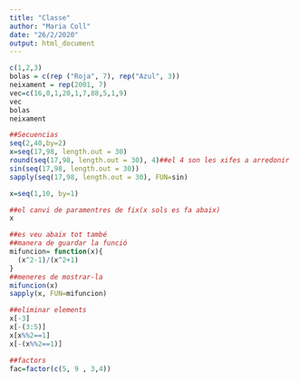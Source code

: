 ```yaml
---
title: "Classe"
author: "Maria Coll"
date: "26/2/2020"
output: html_document
---
```


```r
c(1,2,3)
bolas = c(rep ("Roja", 7), rep("Azul", 3))
neixament = rep(2001, 7)
vec=c(16,0,1,20,1,7,88,5,1,9)
vec
bolas
neixament
```


```r
##Secuencias
seq(2,40,by=2)
x=seq(17,98, length.out = 30)
round(seq(17,98, length.out = 30), 4)##el 4 son les xifes a arredonir
sin(seq(17,98, length.out = 30))
sapply(seq(17,98, length.out = 30), FUN=sin)

x=seq(1,10, by=1)
```
```r
##el canvi de paramentres de fix(x sols es fa abaix)
x
```


```r
##es veu abaix tot també
##manera de guardar la funció
mifuncion= function(x){
  (x^2-1)/(x^2+1)
}
##meneres de mostrar-la
mifuncion(x)
sapply(x, FUN=mifuncion)
```


```r
##eliminar elements
x[-3]
x[-(3:5)]
x[x%%2==1]
x[-(x%%2==1)]
```

```r
##factors
fac=factor(c(5, 9 , 3,4))
```

